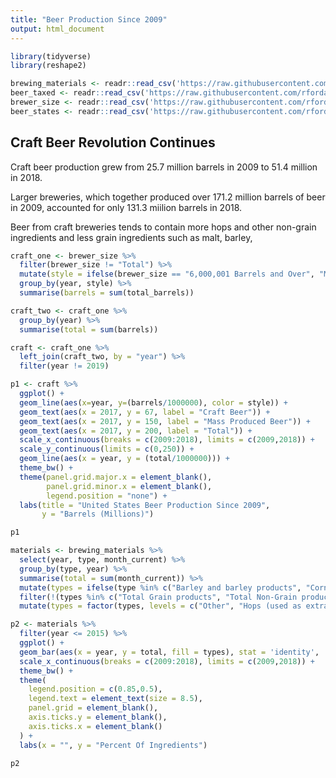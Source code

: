 ---
title: "Beer Production Since 2009"
output: html_document
---

```{r setup, include=FALSE, echo=FALSE}
library(tidyverse)
library(reshape2)

brewing_materials <- readr::read_csv('https://raw.githubusercontent.com/rfordatascience/tidytuesday/master/data/2020/2020-03-31/brewing_materials.csv')
beer_taxed <- readr::read_csv('https://raw.githubusercontent.com/rfordatascience/tidytuesday/master/data/2020/2020-03-31/beer_taxed.csv')
brewer_size <- readr::read_csv('https://raw.githubusercontent.com/rfordatascience/tidytuesday/master/data/2020/2020-03-31/brewer_size.csv')
beer_states <- readr::read_csv('https://raw.githubusercontent.com/rfordatascience/tidytuesday/master/data/2020/2020-03-31/beer_states.csv')
```

## Craft Beer Revolution Continues

Craft beer production grew from 25.7 million barrels in 2009 to 51.4 million in 2018.

Larger breweries, which together produced over 171.2 million barrels of beer in 2009,  accounted for only 131.3 miilion barrels in 2018.

Beer from craft breweries tends to contain more hops and other non-grain ingredients and less grain ingredients such as malt, barley, 

```{r Barrel Line, echo=FALSE}
craft_one <- brewer_size %>%
  filter(brewer_size != "Total") %>%
  mutate(style = ifelse(brewer_size == "6,000,001 Barrels and Over", "Mass", "Craft")) %>%
  group_by(year, style) %>%
  summarise(barrels = sum(total_barrels))

craft_two <- craft_one %>%
  group_by(year) %>%
  summarise(total = sum(barrels))

craft <- craft_one %>%
  left_join(craft_two, by = "year") %>%
  filter(year != 2019)

p1 <- craft %>%
  ggplot() +
  geom_line(aes(x=year, y=(barrels/1000000), color = style)) +
  geom_text(aes(x = 2017, y = 67, label = "Craft Beer")) +
  geom_text(aes(x = 2017, y = 150, label = "Mass Produced Beer")) +
  geom_text(aes(x = 2017, y = 200, label = "Total")) +
  scale_x_continuous(breaks = c(2009:2018), limits = c(2009,2018)) +
  scale_y_continuous(limits = c(0,250)) +
  geom_line(aes(x = year, y = (total/1000000))) +
  theme_bw() +
  theme(panel.grid.major.x = element_blank(),
        panel.grid.minor.x = element_blank(),
        legend.position = "none") +
  labs(title = "United States Beer Production Since 2009",
       y = "Barrels (Millions)")

p1
```

```{r Ingredients, echo=FALSE, warning = FALSE}
materials <- brewing_materials %>%
  select(year, type, month_current) %>%
  group_by(type, year) %>%
  summarise(total = sum(month_current)) %>%
  mutate(types = ifelse(type %in% c("Barley and barley products", "Corn and corn products", "Rice and rice products", "Wheat and wheat products"), "Barley, Corn, Rice, Wheat", type)) %>%
  filter(!(types %in% c("Total Grain products", "Total Non-Grain products", "Total Used"))) %>%
  mutate(types = factor(types, levels = c("Other", "Hops (used as extracts)", "Hops (dry)", "Sugar and syrups", "Barley, Corn, Rice, Wheat", "Malt and malt products")))

p2 <- materials %>%
  filter(year <= 2015) %>%
  ggplot() +
  geom_bar(aes(x = year, y = total, fill = types), stat = 'identity',  position = "fill") +
  scale_x_continuous(breaks = c(2009:2018), limits = c(2009,2018)) +
  theme_bw() +
  theme(
    legend.position = c(0.85,0.5),
    legend.text = element_text(size = 8.5),
    panel.grid = element_blank(),
    axis.ticks.y = element_blank(),
    axis.ticks.x = element_blank()
  ) +
  labs(x = "", y = "Percent Of Ingredients")

p2
```
